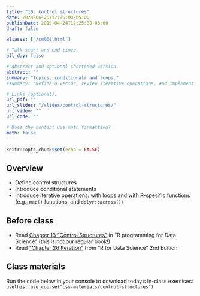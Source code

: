 ```yaml
---
title: "10. Control structures"
date: 2024-06-26T12:25:00-05:00
publishDate: 2019-04-24T12:25:00-05:00
draft: false

aliases: ["/cm008.html"]

# Talk start and end times.
all_day: false

# Abstract and optional shortened version.
abstract: ""
summary: "Topics: conditionals and loops."
#summary: "Define a vector, review iterative operations, and implement iteration using a range of techniques."

# Links (optional).
url_pdf: ""
url_slides: "/slides/control-structures/"
url_video: ""
url_code: ""

# Does the content use math formatting?
math: false
---
```


```r
knitr::opts_chunk$set(echo = FALSE)
```

## Overview

* Define control structures
* Introduce conditional statements
* Introduce iterative operations: with loops and with R-specific functions (e.g., `map()` functions, and `dplyr::across()`)


## Before class

* Read [Chapter 13 “Control Structures”](https://bookdown.org/rdpeng/rprogdatascience/control-structures.html) in "R programming for Data Science" (this is not our regular book!)
* Read ["Chapter 26 Iteration"](https://r4ds.hadley.nz/iteration) from "R for Data Science" 2nd Edition.


## Class materials

Run the code below in your console to download today’s in-class exercises: `usethis::use_course("css-materials/control-structures")`

<!--
* [Data storage types](/notes/vectors/)
* [Iteration](/notes/iteration/)
* [Column-wise operations](https://dplyr.tidyverse.org/dev/articles/colwise.html)

## What you need to do after class

* Complete/Start Homework assignments
* Review today’s lecture materials, and prepare for next class
-->